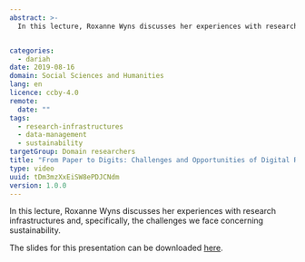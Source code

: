 ```yaml
---
abstract: >-
  In this lecture, Roxanne Wyns discusses her experiences with research infrastructures and, specifically, the challenges we face concerning sustainability.


categories:
  - dariah
date: 2019-08-16
domain: Social Sciences and Humanities
lang: en
licence: ccby-4.0
remote:
  date: ""
tags:
  - research-infrastructures
  - data-management
  - sustainability
targetGroup: Domain researchers
title: "From Paper to Digits: Challenges and Opportunities of Digital Research"
type: video
uuid: tDm3mzXxEiSW8ePDJCNdm
version: 1.0.0
---
```


In this lecture, Roxanne Wyns discusses her experiences with research infrastructures and, specifically, the challenges we face concerning sustainability.

The slides for this presentation can be downloaded [here](https://www.dariah.eu/wp-content/uploads/2017/06/20170427_Paper2Digits_DARIAH-Annual-2017RW.pdf).

<VideoCard
  title="From Paper to Digits"
  subtitle="Challenges and Opportunities of Digital Research"
  id="PQ0YIeMxhcE"
  image="/assets/images/cms/resources/from-paper-to-digits-challenges-and-opportunities-of-digital-research/roxanne-wyns.png"
/>
